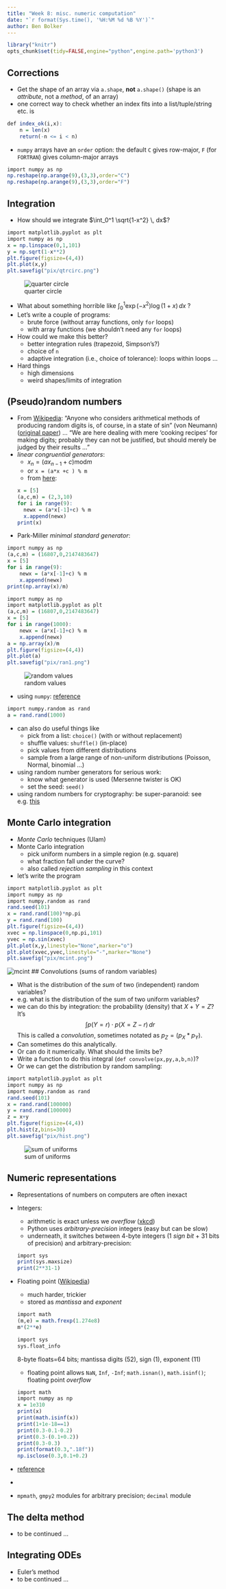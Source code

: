 ```yaml
---
title: "Week 8: misc. numeric computation"
date: "`r format(Sys.time(), '%H:%M %d %B %Y')`"
author: Ben Bolker
---
```


```r
library("knitr")
opts_chunk$set(tidy=FALSE,engine="python",engine.path='python3')
```


## Corrections

* Get the shape of an array via `a.shape`, **not** `a.shape()` (shape is an *attribute*, not a *method*, of an array)
* one correct way to check whether an index fits into a list/tuple/string etc. is 
```r
def index_ok(i,x):
    n = len(x)
    return(-n <= i < n)
```
* `numpy` arrays have an `order` option: the default `C` gives row-major, `F` (for `FORTRAN`) gives column-major arrays
```r
import numpy as np
np.reshape(np.arange(9),(3,3),order="C")
np.reshape(np.arange(9),(3,3),order="F")
```

## Integration

* How should we integrate $\int_0^1 \sqrt{1-x^2} \, dx$?
```r
import matplotlib.pyplot as plt
import numpy as np
x = np.linspace(0,1,101)
y = np.sqrt(1-x**2)
plt.figure(figsize=(4,4))
plt.plot(x,y)
plt.savefig("pix/qtrcirc.png")
```
![quarter circle](pix/qtrcirc.png)

* What about something horrible like $\int_0^1 \exp(-x^2) \log(1+x) \, dx$ ?
* Let's write a couple of programs:
    * brute force (without array functions, only `for` loops)
	* with array functions (we shouldn't need any `for` loops)
* How could we make this better?
    * better integration rules (trapezoid, Simpson's?)
    * choice of `n`
	* adaptive integration (i.e., choice of tolerance): loops within loops ...
* Hard things
    * high dimensions
	* weird shapes/limits of integration

## (Pseudo)random numbers

* From [Wikipedia](http://en.wikipedia.org/wiki/Pseudorandom_number_generator): "Anyone who considers arithmetical methods of producing random digits is, of course, in a state of sin" (von Neumann) ([original paper](https://dornsifecms.usc.edu/assets/sites/520/docs/VonNeumann-ams12p36-38.pdf)) ... "We are here dealing with mere 'cooking recipes' for making digits; probably they can not be justified, but should merely be judged by their results ..."
* *linear congruential generators*:
    * $x_n = (a x_{n-1} + c) \textrm{mod} m$
	* or `x = (a*x +c ) % m`
	* from [here](http://www.eternallyconfuzzled.com/tuts/algorithms/jsw_tut_rand.aspx):
```r
x = [5]
(a,c,m) = (2,3,10)
for i in range(9):
    newx = (a*x[-1]+c) % m
    x.append(newx)
print(x)
```
* Park-Miller *minimal standard generator*:
```r
import numpy as np
(a,c,m) = (16807,0,2147483647)
x = [5]
for i in range(9):
    newx = (a*x[-1]+c) % m
    x.append(newx)
print(np.array(x)/m)
```

```r
import numpy as np
import matplotlib.pyplot as plt
(a,c,m) = (16807,0,2147483647)
x = [5]
for i in range(1000):
    newx = (a*x[-1]+c) % m
    x.append(newx)
a = np.array(x)/m
plt.figure(figsize=(4,4))
plt.plot(a)
plt.savefig("pix/ran1.png")
```
![random values](pix/ran1.png)

* using `numpy`: [reference](http://docs.scipy.org/doc/numpy/reference/routines.random.html)
```r
import numpy.random as rand
a = rand.rand(1000)
```
* can also do useful things like
   * pick from a list: `choice()` (with or without replacement)
   * shuffle values: `shuffle()` (in-place)
   * pick values from different distributions
   * sample from a large range of non-uniform distributions (Poisson, Normal, binomial ...)
* using random number generators for serious work:
   * know what generator is used (Mersenne twister is OK)
   * set the seed: `seed()`
* using random numbers for cryptography: be super-paranoid: see e.g. [this](http://stackoverflow.com/questions/20936993/how-can-i-create-a-random-number-that-is-cryptographically-secure-in-python)

## Monte Carlo integration

* *Monte Carlo* techniques (Ulam)
* Monte Carlo integration
    * pick uniform numbers in a simple region (e.g. square)
	* what fraction fall under the curve?
    * also called *rejection sampling* in this context
* let's write the program
```r
import matplotlib.pyplot as plt
import numpy as np
import numpy.random as rand
rand.seed(101)
x = rand.rand(100)*np.pi
y = rand.rand(100)
plt.figure(figsize=(4,4))
xvec = np.linspace(0,np.pi,101)
yvec = np.sin(xvec)
plt.plot(x,y,linestyle="None",marker="o")
plt.plot(xvec,yvec,linestyle="-",marker="None")
plt.savefig("pix/mcint.png")
```

![mcint](pix/mcint.png)
## Convolutions (sums of random variables)

* What is the distribution of the *sum* of two (independent) random variables?
* e.g. what is the distribution of the sum of two uniform variables?
* we can do this by integration: the probability (density) that $X+Y=Z$?  It's
$$
\int p(Y=r) \cdot p(X=Z-r) \, dr
$$
This is called a *convolution*, sometimes notated as $p_Z = (p_X * p_Y)$.
* Can sometimes do this analytically.
* Or can do it numerically. What should the limits be?
* Write a function to do this integral (`def convolve(px,py,a,b,n)`)?
* Or we can get the distribution by random sampling:
```r
import matplotlib.pyplot as plt
import numpy as np
import numpy.random as rand
rand.seed(101)
x = rand.rand(100000)
y = rand.rand(100000)
z = x+y
plt.figure(figsize=(4,4))
plt.hist(z,bins=30)
plt.savefig("pix/hist.png")
```
![sum of uniforms](pix/hist.png)

## Numeric representations

* Representations of numbers on computers are often inexact
* Integers:
    * arithmetic is exact unless we *overflow* ([xkcd](http://xkcd.com/571/))
	* Python uses *arbitrary-precision* integers (easy but can be slow)
	* underneath, it switches between 4-byte integers (1 *sign bit* + 31 bits of precision) and arbitrary-precision:
```r
import sys
print(sys.maxsize)
print(2**31-1)
```
* Floating point ([Wikipedia](http://en.wikipedia.org/wiki/Double-precision_floating-point_format))
    * much harder, trickier
	* stored as *mantissa* and *exponent*
```r
import math
(m,e) = math.frexp(1.274e8)	
m*(2**e)
```
```r
import sys
sys.float_info
```
8-byte floats=64 bits; mantissa digits (52), sign (1), exponent (11)
    * floating point allows `NaN`, `Inf`, `-Inf`; `math.isnan()`, `math.isinf()`; floating point *overflow*
```r
import math
import numpy as np
x = 1e310
print(x)
print(math.isinf(x))
print(1+1e-18==1)
print(0.3-0.1-0.2)
print(0.3-(0.1+0.2))
print(0.3-0.3)
print(format(0.3,".18f"))
np.isclose(0.3,0.1+0.2)
```
* [reference](https://docs.python.org/3.1/tutorial/floatingpoint.html)

* 
* `mpmath`, `gmpy2` modules for arbitrary precision; `decimal` module
	
## The delta method

* to be continued ...

## Integrating ODEs

* Euler's method
* to be continued ...
